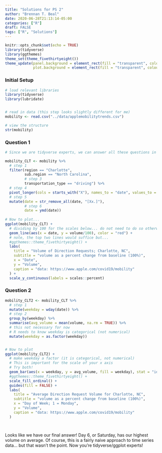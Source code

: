 ```yaml
---
title: "Solutions for PS 2"
author: "Brennan T. Beal"
date: 2020-06-28T21:13:14-05:00
categories: ["R"]
draft: FALSE
tags: ["R", "Solutions"]
---
```


```r
knitr::opts_chunk$set(echo = TRUE)
library(tidyverse)
library(ggthemes)
theme_set(theme_fivethirtyeight())
theme_update(panel.background = element_rect(fill = "transparent", colour = NA),
             plot.background = element_rect(fill = "transparent", colour = NA))
```

### Initial Setup
```r
# load relevant libraries
library(tidyverse)
library(lubridate)


# read in data (this step looks slightly different for me)
mobility <- read.csv("../data/applemobilitytrends.csv")

# view the structure
str(mobility)
```
  
### Question 1
```r
# Since we are tidyverse experts, we can answer all these questions in one try:

mobility_CLT <- mobility %>% 
  # step 1
  filter(region == "Charlotte",
         sub.region == "North Carolina",
         # step 3
         transportation_type == "driving") %>%
  # step 4
  pivot_longer(cols = starts_with("X"), names_to = "date", values_to = "volume") %>% 
  # step 5
  mutate(date = str_remove_all(date, "[Xx.]"),
         # step 6
         date = ymd(date))
  
# Now to plot...
ggplot(mobility_CLT) +
  # dividing by 100 for the scales below... do not need to do so otherwise
  geom_line(aes(x = date, y = volume/100), color = "red") + 
  # note, the top two lines would suffice but...
  #ggthemes::theme_fivethirtyeight() +
  labs(
    title = "Volume of Direction Requests; Charlotte, NC",
    subtitle = "volume as a percent change from baseline (100%)",
    x = "Date",
    y = "Volume",
    caption = "data: https://www.apple.com/covid19/mobility"
  ) + 
  scale_y_continuous(labels = scales::percent)

```
  
### Question 2
```r
mobility_CLT2 <- mobility_CLT %>% 
  # step 1
  mutate(weekday = wday(date)) %>% 
  # step 2
  group_by(weekday) %>% 
  summarise(avg_volume = mean(volume, na.rm = TRUE)) %>% 
  # this not necessary for now 
  # R needs to know weekday is categorical (not numerical)
  mutate(weekday = as.factor(weekday))


# Now to plot
ggplot(mobility_CLT2) +
  # make weekday a factor (it is categorical, not numerical)
  # This is important for the scale of your x axis
  # Try both!
  geom_bar(aes(x = weekday, y = avg_volume, fill = weekday), stat = "identity") +
  #ggthemes::theme_fivethirtyeight() +
  scale_fill_ordinal() + 
  guides(fill = FALSE) +
  labs(
    title = "Average Direction Request Volume for Charlotte, NC",
    subtitle = "volume as a percent change from baseline (100%)",
    x = "Day of Week; 1 = Monday",
    y = "Volume",
    caption = "data: https://www.apple.com/covid19/mobility"
  )
  
  

```

Looks like we have our final answer! Day 6, or Saturday, has our highest volume on average. Of course, this is a fairly naive approach to time series data... but that wasn't the point. Now you're tidyverse/ggplot experts!




